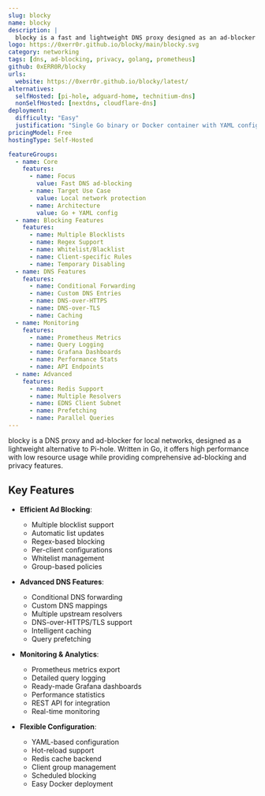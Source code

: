 ```yaml
---
slug: blocky
name: blocky
description: |
  blocky is a fast and lightweight DNS proxy designed as an ad-blocker for local networks, offering advanced features like conditional forwarding, custom DNS entries, and detailed metrics.
logo: https://0xerr0r.github.io/blocky/main/blocky.svg
category: networking
tags: [dns, ad-blocking, privacy, golang, prometheus]
github: 0xERR0R/blocky
urls:
  website: https://0xerr0r.github.io/blocky/latest/
alternatives:
  selfHosted: [pi-hole, adguard-home, technitium-dns]
  nonSelfHosted: [nextdns, cloudflare-dns]
deployment:
  difficulty: "Easy"
  justification: "Single Go binary or Docker container with YAML configuration, no database required."
pricingModel: Free
hostingType: Self-Hosted

featureGroups:
  - name: Core
    features:
      - name: Focus
        value: Fast DNS ad-blocking
      - name: Target Use Case
        value: Local network protection
      - name: Architecture
        value: Go + YAML config
  - name: Blocking Features
    features:
      - name: Multiple Blocklists
      - name: Regex Support
      - name: Whitelist/Blacklist
      - name: Client-specific Rules
      - name: Temporary Disabling
  - name: DNS Features
    features:
      - name: Conditional Forwarding
      - name: Custom DNS Entries
      - name: DNS-over-HTTPS
      - name: DNS-over-TLS
      - name: Caching
  - name: Monitoring
    features:
      - name: Prometheus Metrics
      - name: Query Logging
      - name: Grafana Dashboards
      - name: Performance Stats
      - name: API Endpoints
  - name: Advanced
    features:
      - name: Redis Support
      - name: Multiple Resolvers
      - name: EDNS Client Subnet
      - name: Prefetching
      - name: Parallel Queries
---
```


blocky is a DNS proxy and ad-blocker for local networks, designed as a lightweight alternative to Pi-hole. Written in Go, it offers high performance with low resource usage while providing comprehensive ad-blocking and privacy features.

## Key Features

- **Efficient Ad Blocking**:

  - Multiple blocklist support
  - Automatic list updates
  - Regex-based blocking
  - Per-client configurations
  - Whitelist management
  - Group-based policies

- **Advanced DNS Features**:

  - Conditional DNS forwarding
  - Custom DNS mappings
  - Multiple upstream resolvers
  - DNS-over-HTTPS/TLS support
  - Intelligent caching
  - Query prefetching

- **Monitoring & Analytics**:

  - Prometheus metrics export
  - Detailed query logging
  - Ready-made Grafana dashboards
  - Performance statistics
  - REST API for integration
  - Real-time monitoring

- **Flexible Configuration**:
  - YAML-based configuration
  - Hot-reload support
  - Redis cache backend
  - Client group management
  - Scheduled blocking
  - Easy Docker deployment
